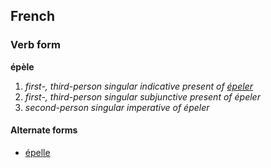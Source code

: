 ==French==
===Verb form===
'''épèle'''

# ''first-, third-person singular indicative present of [[épeler]]''
# ''first-, third-person singular subjunctive present of épeler''
# ''second-person singular imperative of épeler''

====Alternate forms====
*[[épelle]]